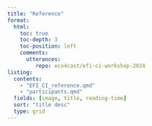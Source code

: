 ```yaml
---
title: "Reference"
format:
  html:
    toc: true
    toc-depth: 3
    toc-position: left
    comments:
      utterances:
         repo: eco4cast/efi-ci-workshop-2024
listing: 
  contents: 
    - "EFI_CI_reference.qmd"
    - "participants.qmd" 
  fields: [image, title, reading-time] 
  sort: "title desc" 
  type: grid
---
```



